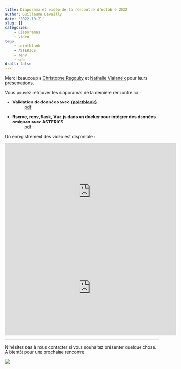 ```yaml
---
title: Diaporama et vidéo de la rencontre d'octobre 2022
author: Guillaume Devailly
date: '2022-10-21'
slug: []
categories:
    - Diaporamas
    - Vidéo
tags:
    - pointblank
    - ASTERICS
    - renv
    - web
draft: false
---
```


Merci beaucoup à [Christophe Regouby](https://github.com/cregouby) et [Nathalie Vialaneix](http://www.nathalievialaneix.eu/) pour leurs présentations.

Vous pouvez retrouver les diaporamas de la dernière rencontre ici :

- **Validation de données avec [{pointblank}](https://cran.r-project.org/package=pointblank)**
: [pdf](https://r-toulouse.netlify.app/diapos/2022_10_19_pointblank.pdf)
- **Rserve, renv, flask, Vue.js dans un docker pour intégrer des données omiques avec ASTERICS**
: [pdf](https://r-toulouse.netlify.app/diapos/2022_10_19_asterics.pdf)

Un enregistrement des vidéo est disponible :

<iframe width="560" height="315" src="https://www.youtube.com/embed/5IDUumqhQ04" title="YouTube video player" frameborder="0" allow="accelerometer; autoplay; clipboard-write; encrypted-media; gyroscope; picture-in-picture" allowfullscreen></iframe>

<iframe width="560" height="315" src="https://www.youtube.com/embed/rzCRU6eUd48" title="YouTube video player" frameborder="0" allow="accelerometer; autoplay; clipboard-write; encrypted-media; gyroscope; picture-in-picture" allowfullscreen></iframe>

---

N'hésitez pas à nous contacter si vous souhaitez présenter quelque chose.
A bientôt pour une prochaine rencontre.

![](/img/logo.svg)

